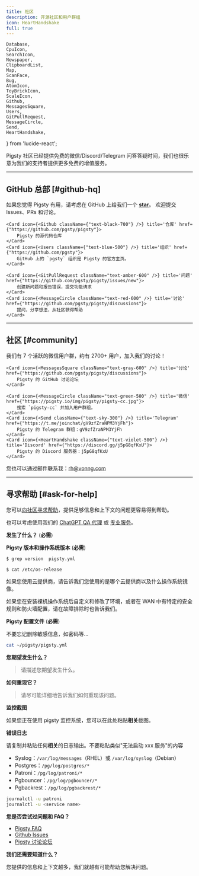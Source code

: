 ```yaml
---
title: 社区
description: 开源社区和用户群组
icon: HeartHandshake
full: true
---
```


    Database,
    CpuIcon,
    SearchIcon,
    Newspaper,
    ClipboardList,
    Map,
    ScanFace,
    Bug,
    AtomIcon,
    ToyBrickIcon, 
    ScaleIcon,
    Github,
    MessagesSquare,
    Users,
    GitPullRequest,
    MessageCircle,
    Send,
    HeartHandshake,
} from 'lucide-react';


Pigsty 社区已经提供免费的微信/Discord/Telegram 问答答疑时间，我们也很乐意为我们的支持者提供更多免费的增值服务。

------

## GitHub 总部 [#github-hq]

如果您觉得 Pigsty 有用，请考虑在 GitHub 上给我们一个 [**star**](https://github.com/pgsty/pigsty/stargazers)。
欢迎提交 Issues、PRs 和讨论。

<Cards>

    <Card icon={<Github className={"text-black-700"} />} title='仓库' href={"https://github.com/pgsty/pigsty"}>
        Pigsty 的源代码仓库
    </Card>
    <Card icon={<Users className={"text-blue-500"} />} title='组织' href={"https://github.com/pgsty"}>
        GitHub 上的 `pgsty` 组织是 Pigsty 的官方主页。
    </Card>

    <Card icon={<GitPullRequest className="text-amber-600" />} title='问题' href={"https://github.com/pgsty/pigsty/issues/new"}>
        创建新问题和报告错误，提交功能请求
    </Card>
    <Card icon={<MessageCircle className="text-red-600" />} title='讨论' href={"https://github.com/pgsty/pigsty/discussions"}>
        提问，分享想法，从社区获得帮助
    </Card>

</Cards>



------

## 社区 [#community]

我们有 7 个活跃的微信用户群，约有 2700+ 用户，加入我们的讨论！

<Cards>

    <Card icon={<MessagesSquare className="text-gray-600" />} title='讨论' href={"https://github.com/pgsty/pigsty/discussions"}>
        Pigsty 的 GitHub 讨论论坛
    </Card>

    <Card icon={<MessageCircle className="text-green-500" />} title='微信' href={"https://pigsty.io/img/pigsty/pigsty-cc.jpg"}>
        搜索 `pigsty-cc` 并加入用户群组。
    </Card>
    <Card icon={<Send className={"text-sky-300"} />} title='Telegram' href={"https://t.me/joinchat/gV9zfZraNPM3YjFh"}>
        Pigsty 的 Telegram 群组：gV9zfZraNPM3YjFh
    </Card>
    <Card icon={<HeartHandshake className={"text-violet-500"} />} title='Discord' href={"https://discord.gg/j5pG8qfKxU"}>
        Pigsty 的 Discord 服务器：j5pG8qfKxU
    </Card>

</Cards>


您也可以通过邮件联系我：[rh@vonng.com](mailto:rh@vonng.com)




------

## 寻求帮助 [#ask-for-help]

您可以[向社区寻求帮助](https://github.com/pgsty/pigsty/discussions/338#discussion-5761383)，提供足够信息和上下文的问题更容易得到帮助。

也可以考虑使用我们的 [ChatGPT QA 代理](https://chat.openai.com/g/g-y0USNfoXJ-pigsty-consul) 或 [专业服务](/zh/about/service)。

<Callout title="寻求帮助" type="info">

**发生了什么？** (**必需**)

**Pigsty 版本和操作系统版本** (**必需**)

```bash
$ grep version  pigsty.yml 

$ cat /etc/os-release
```

如果您使用云提供商，请告诉我们您使用的是哪个云提供商以及什么操作系统镜像。

如果您在安装裸机操作系统后自定义和修改了环境，或者在 WAN 中有特定的安全规则和防火墙配置，请在故障排除时也告诉我们。

**Pigsty 配置文件** (**必需**)

不要忘记删除敏感信息，如密码等…

```bash
cat ~/pigsty/pigsty.yml
```

**您期望发生什么？**

> 请描述您期望发生什么。

**如何重现它？**

> 请尽可能详细地告诉我们如何重现该问题。

**监控截图**

如果您正在使用 pigsty 监控系统，您可以在此处粘贴**相关**截图。

**错误日志**

请复制并粘贴任何**相关**的日志输出。不要粘贴类似"无法启动 xxx 服务"的内容

- Syslog：`/var/log/messages`（RHEL）或 `/var/log/syslog`（Debian）
- Postgres：`/pg/log/postgres/*`
- Patroni：`/pg/log/patroni/*`
- Pgbouncer：`/pg/log/pgbouncer/*`
- Pgbackrest：`/pg/log/pgbackrest/*`

```bash
journalctl -u patroni
journalctl -u <service name>
```

**您是否尝试过问题和 FAQ？**

- [Pigsty FAQ](/zh/intro/faq/)
- [Github Issues](https://github.com/pgsty/pigsty/issues)
- [Pigsty 讨论论坛](https://github.com/pgsty/pigsty/discussions)

**我们还需要知道什么？**

您提供的信息和上下文越多，我们就越有可能帮助您解决问题。

</Callout>